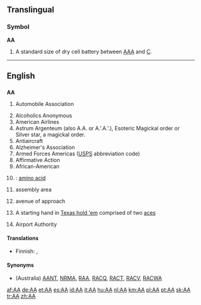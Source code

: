 {{wikipedia}}
==Translingual==
{{rft|fragment=AAA_.2F_AA}}

===Symbol===
'''AA'''

# A standard size of dry cell battery between [[AAA]] and [[C]].

----

==English==

==={{initialism}}===
'''AA'''

# {{British}} Automobile Association
# Alcoholics Anonymous
# American Airlines
# Astrum Argenteum (also A.A. or A.'.A.'.), Esoteric Magickal order or Silver star, a magickal order.
# Antiaircraft
# Alzheimer's Association
# Armed Forces Americas ([[USPS]] abbreviation code)
# Affirmative Action
# African-American
# {{chemistry}}: [[amino acid]]
# {{military}} assembly area
# {{military}} avenue of approach
# {{poker}} A starting hand in [[Texas hold 'em]] comprised of two [[ace]]s
# {{India}} Airport Authority

====Translations====

{{trans-top|Alcoholics Anonymous}}
{{trans-mid}}
{{trans-bottom}}

{{trans-top|American Airlines}}
{{trans-mid}}
{{trans-bottom}}

{{trans-top|Esoteric Magickal order Astrum Argenteum, or Silver star, a magickal order}}
{{trans-mid}}
{{trans-bottom}}

{{trans-top|Antiaircraft}}
* Finnish: {{t+|fi|IT}}, {{t+|fi|it}}
{{trans-mid}}
{{trans-bottom}}

{{trans-top|Alzheimer's Association}}
{{trans-mid}}
{{trans-bottom}}

{{trans-top|Armed Forces Americas}}
{{trans-mid}}
{{trans-bottom}}

{{trans-top|Affirmative Action}}
{{trans-mid}}
{{trans-bottom}}

{{trans-top|African-American}}
{{trans-mid}}
{{trans-bottom}}

====Synonyms====
* {{sense|Automobile Association}} (Australia) [[AANT]], [[NRMA]], [[RAA]], [[RACQ]], [[RACT]], [[RACV]], [[RACWA]]

[[af:AA]]
[[de:AA]]
[[et:AA]]
[[es:AA]]
[[id:AA]]
[[it:AA]]
[[hu:AA]]
[[nl:AA]]
[[km:AA]]
[[pl:AA]]
[[pt:AA]]
[[sk:AA]]
[[tr:AA]]
[[zh:AA]]